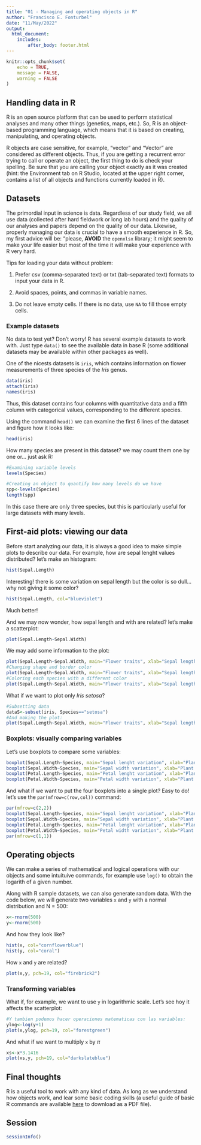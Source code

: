 ```yaml
---
title: "01 - Managing and operating objects in R"
author: "Francisco E. Fonturbel"
date: "11/May/2022"
output: 
  html_document:
    includes:
        after_body: footer.html
---
```


```r
knitr::opts_chunk$set(
	echo = TRUE,
	message = FALSE,
	warning = FALSE
)
```

## Handling data in R

R is an open source platform that can be used to perform statistical analyses and many other things (genetics, maps, etc.). So, R is an object-based programming language, which means that it is based on creating, manipulating, and operating objects.

R objects are case sensitive, for example, "vector" and "Vector" are considered as different objects. Thus, if you are getting a recurrent error trying to call or operate an object, the first thing to do is check your spelling. Be sure that you are calling your object exactly as it was created (hint: the Environment tab on R Studio, located at the upper right corner, contains a list of all objects and functions currently loaded in R).

## Datasets

The primordial input in science is data. Regardless of our study field, we all use data (collected after hard fieldwork or long lab hours) and the quality of our analyses and papers depend on the quality of our data. Likewise, properly managing our data is crucial to have a smooth experience in R. So, my first advice will be: "please, **AVOID** the `openxlsx` library; it might seem to make your life easier but most of the time it will make your experience with R very hard.

Tips for loading your data without problem:

(1) Prefer csv (comma-separated text) or txt (tab-separated text) formats to input your data in R.

(2) Avoid spaces, points, and commas in variable names.

(3) Do not leave empty cells. If there is no data, use `NA` to fill those empty cells.


### Example datasets

No data to test yet? Don't worry! R has several example datasets to work with. Just type `data()` to see the available data in base R (some additional datasets may be available within other packages as well).

One of the nicests datasets is `iris`, which contains information on flower measurements of three species of the _Iris_ genus.

```r
data(iris)
attach(iris)
names(iris)
```

Thus, this dataset contains four columns with quantitative data and a fifth column with categorical values, corresponding to the different species.

Using the command `head()` we can examine the first 6 lines of the dataset and figure how it looks like:

```r
head(iris)
```

How many species are present in this dataset? we may count them one by one or... just ask R:

```r
#Examining variable levels
levels(Species)

#Creating an object to quantify how many levels do we have
spp<-levels(Species)
length(spp)
```

In this case there are only three species, but this is particularly useful for large datasets with many levels.

## First-aid plots: viewing our data

Before start analyzing our data, it is always a good idea to make simple plots to describe our data. For example, how are sepal lenght values distributed? let's make an histogram:

```r
hist(Sepal.Length)
```

Interesting! there is some variation on sepal length but the color is so dull... why not giving it some color?

```r
hist(Sepal.Length, col="blueviolet")
```

Much better!

And we may now wonder, how sepal length and with are related? let's make a scatterplot:

```r
plot(Sepal.Length~Sepal.Width)
```

We may add some information to the plot:

```r
plot(Sepal.Length~Sepal.Width, main="Flower traits", xlab="Sepal length", ylab="Sepal width", col="dodgerblue2", pch=19)
#Changing shape and border color
plot(Sepal.Length~Sepal.Width, main="Flower traits", xlab="Sepal length", ylab="Sepal width", col="yellow", bg="blueviolet", pch=24)
#Coloring each species with a different color
plot(Sepal.Length~Sepal.Width, main="Flower traits", xlab="Sepal length", ylab="Sepal width", col=iris$Species, pch=19)
```


What if we want to plot only _Iris setosa_?

```r
#Subsetting data
dataS<-subset(iris, Species=="setosa")
#And making the plot:
plot(Sepal.Length~Sepal.Width, main="Flower traits", xlab="Sepal length", ylab="Sepal width", col="dodgerblue2", pch=19, data=dataS)
```

### Boxplots: visually comparing variables

Let's use boxplots to compare some variables:

```r
boxplot(Sepal.Length~Species, main="Sepal lenght variation", xlab="Plant species", ylab="Sepal lenght")
boxplot(Sepal.Width~Species, main="Sepal width variation", xlab="Plant species", ylab="Sepal width")
boxplot(Petal.Length~Species, main="Petal lenght variation", xlab="Plant species", ylab="Petal lenght")
boxplot(Petal.Width~Species, main="Petal width variation", xlab="Plant species", ylab="Petal width")
```

And what if we want to put the four boxplots into a single plot? Easy to do! let's use the `par(mfrow=c(row,col))` command:

```r
par(mfrow=c(2,2))
boxplot(Sepal.Length~Species, main="Sepal lenght variation", xlab="Plant species", ylab="Sepal lenght")
boxplot(Sepal.Width~Species, main="Sepal width variation", xlab="Plant species", ylab="Sepal width")
boxplot(Petal.Length~Species, main="Petal lenght variation", xlab="Plant species", ylab="Petal lenght")
boxplot(Petal.Width~Species, main="Petal width variation", xlab="Plant species", ylab="Petal width")
par(mfrow=c(1,1))
```


## Operating objects

We can make a series of mathematical and logical operations with our objects and some intuituive commands, for example use `log()` to obtain the logarith of a given number.

Along with R sample datasets, we can also generate random data. With the code below, we will generate two variables `x` and `y` with a normal distribution and N = 500:

```r
x<-rnorm(500)
y<-rnorm(500)
```

And how they look like?

```r
hist(x, col="cornflowerblue")
hist(y, col="coral")
```

How `x` and `y` are related?

```r
plot(x,y, pch=19, col="firebrick2")
```

### Transforming variables

What if, for example, we want to use `y` in logarithmic scale. Let's see hoy it affects the scatterplot:

```r
#Y tambien podemos hacer operaciones matematicas con las variables:
ylog<-log(y+1)
plot(x,ylog, pch=19, col="forestgreen")
```

And what if we want to multiply `x` by $\pi$

```r
xs<-x*3.1416
plot(xs,y, pch=19, col="darkslateblue")
```


## Final thoughts

R is a useful tool to work with any kind of data. As long as we understand how objects work, and lear some basic coding skills (a useful guide of basic R commands are available [here](https://iqss.github.io/dss-workshops/R/Rintro/base-r-cheat-sheet.pdf) to download as a PDF file).

## Session

```r
sessionInfo()
```
